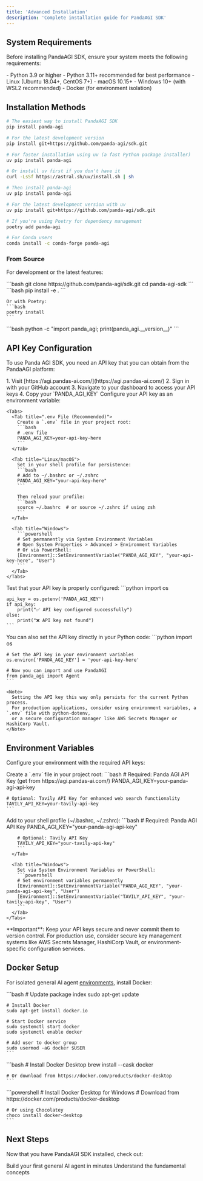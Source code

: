 ```yaml
---
title: 'Advanced Installation'
description: 'Complete installation guide for PandaAGI SDK'
---
```


## System Requirements

Before installing PandaAGI SDK, ensure your system meets the following requirements:

<AccordionGroup>
  <Accordion title="Python Version">
    - Python 3.9 or higher
    - Python 3.11+ recommended for best performance
  </Accordion>

  <Accordion title="Operating System">
    - Linux (Ubuntu 18.04+, CentOS 7+)
    - macOS 10.15+
    - Windows 10+ (with WSL2 recommended)
  </Accordion>

  <Accordion title="Dependencies">
    - Docker (for environment isolation)
  </Accordion>
</AccordionGroup>

## Installation Methods

<CodeGroup>

```bash pip (Recommended)
# The easiest way to install PandaAGI SDK
pip install panda-agi

# For the latest development version
pip install git+https://github.com/panda-agi/sdk.git
```

```bash uv
# For faster installation using uv (a fast Python package installer)
uv pip install panda-agi

# Or install uv first if you don't have it
curl -LsSf https://astral.sh/uv/install.sh | sh

# Then install panda-agi
uv pip install panda-agi

# For the latest development version with uv
uv pip install git+https://github.com/panda-agi/sdk.git
```

```bash Poetry
# If you're using Poetry for dependency management
poetry add panda-agi
```

```bash Conda
# For Conda users
conda install -c conda-forge panda-agi
```

</CodeGroup>

### From Source

For development or the latest features:

<Steps>
  <Step title="Clone the Repository">
    ```bash
    git clone https://github.com/panda-agi/sdk.git
    cd panda-agi-sdk
    ```
  </Step>
  
  <Step title="Install Dependencies">
    ```bash
    pip install -e .
    ```
    
    Or with Poetry:
    ```bash
    poetry install
    ```
  </Step>
  
  <Step title="Verify Installation">
    ```bash
    python -c "import panda_agi; print(panda_agi.__version__)"
    ```
  </Step>
</Steps>

## API Key Configuration

To use Panda AGI SDK, you need an API key that you can obtain from the PandaAGI platform:

<Steps>
  <Step title="Get Your API Key">
    1. Visit [https://agi.pandas-ai.com/](https://agi.pandas-ai.com/)
    2. Sign in with your GitHub account
    3. Navigate to your dashboard to access your API keys
    4. Copy your `PANDA_AGI_KEY`
  </Step>
  
  <Step title="Set Environment Variable">
    Configure your API key as an environment variable:
    
    <Tabs>
      <Tab title=".env File (Recommended)">
        Create a `.env` file in your project root:
        ```bash
        # .env file
        PANDA_AGI_KEY=your-api-key-here
        ```
      </Tab>
      
      <Tab title="Linux/macOS">
        Set in your shell profile for persistence:
        ```bash
        # Add to ~/.bashrc or ~/.zshrc
        PANDA_AGI_KEY="your-api-key-here"
        ```
        
        Then reload your profile:
        ```bash
        source ~/.bashrc  # or source ~/.zshrc if using zsh
        ```
      </Tab>
      
      <Tab title="Windows">
        ```powershell
        # Set permanently via System Environment Variables
        # Open System Properties > Advanced > Environment Variables
        # Or via PowerShell:
        [Environment]::SetEnvironmentVariable("PANDA_AGI_KEY", "your-api-key-here", "User")
        ```
      </Tab>
    </Tabs>
  </Step>
  
  <Step title="Verify Configuration">
    Test that your API key is properly configured:
    ```python
    import os
    
    api_key = os.getenv('PANDA_AGI_KEY')
    if api_key:
        print("✅ API key configured successfully")
    else:
        print("❌ API key not found")
    ```
  </Step>
  
  <Step title="Set in Python Code (Alternative)">
    You can also set the API key directly in your Python code:
    ```python
    import os
    
    # Set the API key in your environment variables
    os.environ['PANDA_AGI_KEY'] = 'your-api-key-here'
    
    # Now you can import and use PandaAGI
    from panda_agi import Agent
    ```
    
    <Note>
      Setting the API key this way only persists for the current Python process.
      For production applications, consider using environment variables, a `.env` file with python-dotenv, 
      or a secure configuration manager like AWS Secrets Manager or HashiCorp Vault.
    </Note>
  </Step>
</Steps>

## Environment Variables

Configure your environment with the required API keys:

<Tabs>
  <Tab title=".env File (Recommended)">
    Create a `.env` file in your project root:
    ```bash
    # Required: Panda AGI API Key (get from https://agi.pandas-ai.com/)
    PANDA_AGI_KEY=your-panda-agi-api-key
    
    # Optional: Tavily API Key for enhanced web search functionality
    TAVILY_API_KEY=your-tavily-api-key
    ```
  </Tab>
  
  <Tab title="OS Environment Variables">
    <Tabs>
      <Tab title="Linux/macOS">
        Add to your shell profile (~/.bashrc, ~/.zshrc):
        ```bash
        # Required: Panda AGI API Key
        PANDA_AGI_KEY="your-panda-agi-api-key"
        
        # Optional: Tavily API Key
        TAVILY_API_KEY="your-tavily-api-key"
        ```
      </Tab>
      
      <Tab title="Windows">
        Set via System Environment Variables or PowerShell:
        ```powershell
        # Set environment variables permanently
        [Environment]::SetEnvironmentVariable("PANDA_AGI_KEY", "your-panda-agi-api-key", "User")
        [Environment]::SetEnvironmentVariable("TAVILY_API_KEY", "your-tavily-api-key", "User")
        ```
      </Tab>
    </Tabs>
  </Tab>
</Tabs>

<Note>
  **Important**: Keep your API keys secure and never commit them to version control. 
  For production use, consider secure key management systems like AWS Secrets Manager, 
  HashiCorp Vault, or environment-specific configuration services.
</Note>


## Docker Setup

For isolated general AI agent [environments](/concepts/environments), install Docker:

<Tabs>
  <Tab title="Ubuntu/Debian">
    ```bash
    # Update package index
    sudo apt-get update
    
    # Install Docker
    sudo apt-get install docker.io
    
    # Start Docker service
    sudo systemctl start docker
    sudo systemctl enable docker
    
    # Add user to docker group
    sudo usermod -aG docker $USER
    ```
  </Tab>
  
  <Tab title="macOS">
    ```bash
    # Install Docker Desktop
    brew install --cask docker
    
    # Or download from https://docker.com/products/docker-desktop
    ```
  </Tab>
  
  <Tab title="Windows">
    ```powershell
    # Install Docker Desktop for Windows
    # Download from https://docker.com/products/docker-desktop
    
    # Or using Chocolatey
    choco install docker-desktop
    ```
  </Tab>
</Tabs>

## Next Steps

Now that you have PandaAGI SDK installed, check out:

<CardGroup cols={2}>
  <Card
    title="Quickstart"
    icon="rocket"
    href="/quickstart"
  >
    Build your first general AI agent in minutes
  </Card>
  <Card
    title="Architecture"
    icon="lightbulb"
    href="/concepts/architecture"
  >
    Understand the fundamental concepts
  </Card>
</CardGroup> 